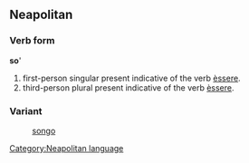 ==Neapolitan==
===Verb form===
'''so''''
# first-person singular present indicative of the verb [[èssere]].
# third-person plural present indicative of the verb [[èssere]].
===Variant===
:[[songo]]
[[Category:Neapolitan language]]